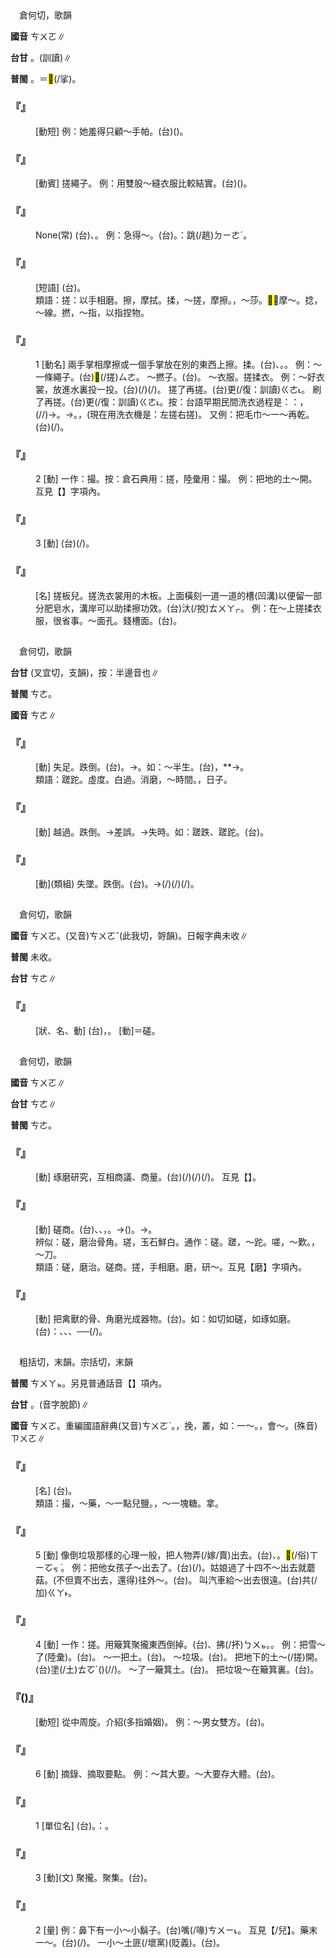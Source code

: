 
=={{ruby|搓|ㄘㄨㄛ}}==

　倉何切，歌韻

'''國音''' <rt>ㄘㄨㄛ</rt>∥

'''台甘''' {{ruby|(文)|ㄘㄜ}}。{{ruby|(語)|ㄙㄜ}}(訓讀)∥

'''普閩''' {{ruby|(文)|ㄘㄜ}}。{{ruby|(白)|ㄙㄜ}}＝<mark>&#xf90ae;</mark>(/挲)。

    

==='''『{{ruby|搓|ㄘㄨㄛ}}{{ruby|弄|·ㄋㄨㄥˋ}}』'''===
: [動短] 例：她羞得只顧～手帕。(台){{ruby|伊|ㄧ}}{{ruby|見|ㄍㄧㄢ˪}}{{ruby|/|ㄍㄧㄣ˪}}{{ruby|笑|ㄒㄧㄠ˪}}{{ruby|<mark>&#xffa42;</mark>|ㄍㄚㆷ}}{{ruby|干|ㄍㄢ}}{{ruby|焦|ㄉㄚ}}{{ruby|一|ㄧㆵ}}{{ruby|直|ㄉㄧㆵ ͘}}{{ruby|搦|ㆢㄧㆦㆶ ͘}}{{ruby|/|ㄌㄧㆦㆶ ͘}}({{ruby|捏|ㄌㄧㄚㆴ ͘}}{{ruby|捏|ㄋㄧㆷ ͘}}){{ruby|手|ㄑㄧㄨˋ}}{{ruby|巾|ㄍㄧㄣ}}{{ruby|/|ㄍㄨㄣ}}{{ruby|仔|ㄚ}}。
:
    

==='''『{{ruby|搓|ㄘㄨㄛ}}{{ruby|線|ㄒㄧㄢˋ}}』'''===
: [動賓] 搓繩子。 例：用雙股～縫衣服比較結實。(台){{ruby|<mark>&#xf90ae;</mark>|ㄙㄜ}}{{ruby|雙|ㄒㄧㄤ}}{{ruby|股|ㄍㆦˋ}}({{ruby|線|ㄙㄨㆩ˪}}){{ruby|來|ㄌㄞˊ}}{{ruby|紩|ㄊㆪ˫}}{{ruby|衫|ㄙㆩ}}{{ruby|較|ㄎㄚㆷ}}{{ruby|勇|ㄧㆲˋ}}。
    

==='''『{{ruby|搓|ㄘㄨㄛ}}{{ruby|手|ㄕㄡˇ}}{{ruby|頓|ㄉㄨㄣˋ}}{{ruby|腳|ㄐㄧㄠˇ}}』'''===
: None(常) (台){{ruby|形|ㄏㄧㄥˊ}}{{ruby|容|ㄧㆲˊ}}{{ruby|一|ㄐㄧㆵ ͘}}{{ruby|個|ㆤˊ}}{{ruby|人|ㄌㄤˊ}}{{ruby|著|ㄉㄧㄜㆷ ͘}}{{ruby|急|ㄍㄧㆴ}}{{ruby|時|ㄒㄧˊ}}{{ruby|丌|ㆤ}}{{ruby|體|ㄊㆤˋ}}{{ruby|態|ㄊㄞ˪}}、{{ruby|動|ㄉㆲ˫}}{{ruby|作|ㄗㆦㆶ}}。 例：急得～。(台){{ruby|急|ㄍㄧㆴ}}{{ruby|<mark>&#xffa42;</mark>|ㄍㄚㆷ}}{{ruby|一|ㄧㆵ}}{{ruby|直|ㄉㄧㆵ ͘}}{{ruby|蹔|ㄗㆰ˪}}{{ruby|骹|ㄎㄚ}}。{{ruby|台|ㄉㄞˊ}}{{ruby|常|ㄒㄧㆲˊ}}{{ruby|言|ㆣㄧㄢˊ}}：跳(/趒)<rt>ㄉㄧㄜˊ</rt>{{ruby|骹|ㄎㄚ}}{{ruby|暫|ㄗㆰ˫}}{{ruby|蹄|ㄉㄨㆤˊ}}{{ruby|/|ㄉㆤˊ}}。
    

==='''『{{ruby|左|ㄗㄨㄛˇ}}{{ruby|搓|ㄘㄨㄛ}}{{ruby|右|ㄧㄡˋ}}{{ruby|搓|ㄘㄨㄛ}}』'''===
: [短語] (台){{ruby|正|ㄐㄧㆩ˪}}{{ruby|挼|ㄌㄨㆤˊ}}{{ruby|/|ㆡㄨㆤˊ}}{{ruby|倒|ㄉㄜ˪}}{{ruby|撋|ㄋㄨㄚˋ}}。
:類語：搓：以手相磨。擦，摩拭。揉，～搓，摩擦。{{ruby|挼|ㄖㄨㄛˊ}}，～莎。<mark>&#xf90ae;</mark>，摩～。捻，～線。撚，～指，以指捏物。
:
    

==='''『{{ruby|搓|ㄘㄨㄛ}}』'''===
:1  [動名] 兩手掌相摩擦或一個手掌放在別的東西上擦。揉。(台){{ruby|搓|ㄙㄜ}}、{{ruby|挼|ㄌㄨㆤˊ}}。{{ruby|揉|ㄋㄨㄚˋ}}。 例：～一條繩子。(台)<mark>&#xf90ae;</mark>(/搓)<rt>ㄙㄜ</rt>{{ruby|一|ㄐㄧㆵ ͘}}{{ruby|條|ㄉㄧㄠˊ}}{{ruby|索|ㄙㄜㆷ}}{{ruby|仔|ㄚ}}。 ～撚子。(台){{ruby|搓|ㄙㄜ}}{{ruby|紙|ㄗㄨㄚˋ}}{{ruby|撚|ㄌㄧㄢˋ}}{{ruby|釘|ㄉㄧㄥ}}。 ～衣服。搓揉衣{{ruby|裳|ㄕㄤ}}。 例：～好衣裳，放進水裏投一投。(台){{ruby|衫|ㄙㆩ}}{{ruby|揉|ㄋㄨㄚˋ}}(/{{ruby|挼|ㄌㄨㆤˊ}}){{ruby|好|ㄏㄜˋ}}{{ruby|汰|ㄊㄨㄚㆷ}}(/{{ruby|拖|ㄊㄨㄚㆷ}}{{ruby|好|ㄏㄜˋ}}){{ruby|囥|ㄎㆭ˪}}{{ruby|落|ㄌㄜㆷ ͘}}{{ruby|去|·ㄎㄧ˪}}{{ruby|水|ㄗㄨㄧˋ}}{{ruby|內|ㄌㄞ˫}}{{ruby|漉|ㄌㄚㆶ}}{{ruby|漉|ㄌㄚㆶ}}{{ruby|咧|ㄌㆤ˪}}。 搓了再搓。(台){{ruby|挼|ㄌㄨㆤˊ}}{{ruby|了|ㄌㄧㄠˋ}}更(/復：訓讀)<rt>ㄍㄜ˪</rt>{{ruby|/|ㄍㄜㆷ}}{{ruby|再|ㄗㄞ˪}}{{ruby|挼|ㄌㄨㆤˊ}}。 刷了再搓。(台){{ruby|擦|ㄘㆤ˪}}{{ruby|了|ㄌㄧㄠˋ}}更(/復：訓讀)<rt>ㄍㄜ˪</rt>{{ruby|/|ㄍㄜㆷ}}{{ruby|再|ㄗㄞ˪}}{{ruby|揉|ㄋㄨㄚˋ}}。按：台語早期民間洗衣過程是：{{ruby|洗|ㄙㄨㆤˋ}}{{ruby|/|ㄙㆤˋ}}：{{ruby|用|ㄧㆲ˫}}{{ruby|槌|ㄊㄧㄨˊ}}{{ruby|仔|ㄚ}}{{ruby|摃|ㄍㆲ˪}}，{{ruby|挼|ㄌㄨㆤˊ}}(/{{ruby|撋|ㄋㄨㄚˋ}}/{{ruby|汏|ㄊㄨㄚㆷ}})→{{ruby|汰|ㄊㄨㄚ˫}}。→{{ruby|漉|ㄌㄚㆶ}}{{ruby|水|ㄗㄨㄧˋ}}。{{ruby|拵|ㄗㄨㄣ˫}}{{ruby|乾|ㄉㄚ}}，{{ruby|披|ㄆㄧ}}{{ruby|曝|ㄆㄚㆶ ͘}}(現在用洗衣機是：左搓右搓)。 又例：把毛巾～一～再{{ruby|擰|ㄋㄧㄥˇ}}乾。(台){{ruby|面|ㆠㄧㄣ˫}}{{ruby|巾|ㄍㄨㄣ}}{{ruby|/|ㄍㄧㄣ}}(/{{ruby|布|ㄅㆦ˪}}){{ruby|先|ㄒㄧㄥ}}{{ruby|挼|ㄌㄨㆤˊ}}{{ruby|挼|ㄌㄨㆤˊ}}{{ruby|咧|ㄌㆤ˪}}{{ruby|則|ㄐㄧㄚㆷ}}{{ruby|拵|ㄗㄨㄣ˫}}{{ruby|付|ㄏㆦ˫}}{{ruby|乾|ㄉㄚ}}。
    

==='''『{{ruby|搓|ㄘㄨㄛ}}』'''===
:2  [動] 一作：撮。按：倉石典用：搓，陸彙用：撮。 例：把地{{ruby|下|·ㄒㄧㄚˋ}}的土～開。互見【{{ruby|撮|ㄘㄨㄛ}}】字項內。
    

==='''『{{ruby|搓|ㄘㄨㄛ}}』'''===
:3  [動] (台){{ruby|扑|ㄆㄚㆷ}}{{ruby|乒|ㄆㄧㄣ}}{{ruby|乓|ㄆㄤ}}{{ruby|球|ㄍㄧㄨˊ}}{{ruby|丌|ㆤ}}{{ruby|一|ㄐㄧㆵ ͘}}{{ruby|種|ㄐㄧㆲˋ}}{{ruby|動|ㄉㆲ˫}}{{ruby|作|ㄗㆦㆶ}}(/{{ruby|手|ㄑㄧㄨˋ}}{{ruby|勢|ㄙㆤ˪}})。
    

==='''『{{ruby|搓|ㄘㄨㄛ}}{{ruby|板|ㄅㄢˇ}}』'''===
: [名] 搓板兒。搓洗衣裳用的木板。上面橫刻一道一道的槽(凹溝)以便留一部分肥皂水，溝岸可以助揉擦功效。(台)汏(/挩)<rt>ㄊㄨㄚㆷ</rt>{{ruby|枋|ㄅㄤ}}。 例：在～上搓揉衣服，很省事。～面孔。錢槽面。(台){{ruby|<mark>&#xffbd2;</mark>|ㄠ˪}}{{ruby|頭|ㄊㄠˊ}}{{ruby|<mark>&#xffbd2;</mark>|ㄠ˪}}{{ruby|面|ㆠㄧㄣ˫}}。
    

=={{ruby|蹉|ㄘㄨㄛ}}==

　倉何切，歌韻

'''台甘''' {{ruby|(泉)|ㄘㄜ}}{{ruby|。|ㄘㆦ}}{{ruby|。|ㄑㄧ}}(叉宜切，支韻){{ruby|。|ㄘㄚ}}，按：半邊音也∥

'''普閩''' <rt>ㄘㄜ</rt>。

'''國音''' <rt>ㄘㄜ</rt>∥

    

==='''『{{ruby|蹉|ㄘㄨㄛ}}{{ruby|跎|ㄊㄨㄛˊ}}』'''===
: [動] 失足。跌倒。(台){{ruby|跋|ㄅㄨㄚㆵ ͘}}{{ruby|倒|ㄉㄜ˪}}。→{{ruby|虛|ㄏㄧ}}{{ruby|度|ㄉㆦ˫}}{{ruby|光|ㄍㆲ}}{{ruby|陰|ㄧㆬ}}。如：～半生。(台){{ruby|半|ㄅㄨㆩ˪}}{{ruby|世|ㄒㄧ˪}}{{ruby|人|ㄌㄤˊ}}{{ruby|無|ㆠㄨˊ}}{{ruby|所|ㄙㆦˋ}}{{ruby|事|ㄙㄨ˫}}{{ruby|事|ㄙㄨ˫}}，{{ruby|跌|ㄉㄧㄚㆵ ͘}}*{{ruby|跎|ㄉㄜˊ}}*→{{ruby|<mark>&#xffae6;</mark>|ㄊㄧㆵ}}{{ruby|<mark>&#xffaec;</mark>|ㄊㄜˊ}}{{ruby|過|ㄍㄨㆤ˪}}{{ruby|/|ㄍㆤ˪}}{{ruby|日|ㄌㄧㆵ ͘}}{{ruby|/|ㆢㄧㆵ ͘}}{{ruby|子|ㄐㄧˋ}}。
:類語：蹉跎。虛度。白過。消磨，～時間。{{ruby|混|ㄏㄨㄣˋ}}，{{ruby|～|ㄏㄨㄣˋ}}日子。
:
    

==='''『{{ruby|蹉|ㄘㄨㄛ}}』'''===
: [動] 越過。跌倒。→差誤。→失時。如：蹉跌、蹉跎。(台){{ruby|蹉|ㄘㄜ}}。
    

==='''『{{ruby|蹉|ㄘㄨㄛ}}{{ruby|跌|ㄉㄧㄝˊ}}』'''===
: [動](類組) 失墜。跌倒。(台){{ruby|跋|ㄅㄨㄚㆵ ͘}}{{ruby|倒|ㄉㄜ˪}}。→{{ruby|失|ㄒㄧㆴ}}(/{{ruby|失|ㄒㄧㆴ}}{{ruby|誤|ㆣㆦ˫}}){{ruby|載|ㄉㄞ˫}}(/{{ruby|戴|ㄉㄞ˪}}){{ruby|事|ㄐㄧ˪}}(/{{ruby|事|ㄉㄞ˫}}{{ruby|情|ㄐㄧ˪}})。
    

=={{ruby|瑳|ㄘㄨㄛ}}==

　倉何切，歌韻

'''國音''' <rt>ㄘㄨㄛ</rt>。(又音)<rt>ㄘㄨㄛˇ</rt>(此我切，哿韻)。日報字典未收∥

'''普閩''' 未收。

'''台甘''' <rt>ㄘㄜ</rt>∥

    

==='''『{{ruby|瑳|ㄘㄨㄛ}}』'''===
: [狀、名、動] (台){{ruby|玉|ㆣㄧㆤㆶ ͘}}，{{ruby|色|ㄒㄧㆤㆶ}}{{ruby|清|ㄑㄧㄥ}}{{ruby|白|ㄅㆤㆷ ͘}}。 [動]＝磋。
    

=={{ruby|磋|ㄘㄨㄛ}}==

　倉何切，歌韻

'''國音''' <rt>ㄘㄨㄛ</rt>∥

'''台甘''' <rt>ㄘㄜ</rt>∥

'''普閩''' <rt>ㄘㄜ</rt>。

    

==='''『{{ruby|磋|ㄘㄨㄛ}}{{ruby|商|ㄕㄤ}}』'''===
: [動] 琢磨研究，互相商議、商量。(台){{ruby|用|ㄧㄥ˫}}{{ruby|/|ㄧㆲ˫}}{{ruby|琢|ㄉㆦㆶ}}{{ruby|玉|ㆣㄧㆤㆶ ͘}}{{ruby|捙|ㄑㄧㄚ}}{{ruby|玉|ㆣㄧㆤㆶ ͘}}{{ruby|態|ㄊㄞ˪}}{{ruby|度|ㄉㆦ˫}}{{ruby|研|ㆣㄧㄢˋ}}{{ruby|究|ㄍㄧㄨ˪}}(/{{ruby|商|ㄒㄧㆲ}}{{ruby|量|ㄌㄧㆲ˫}}){{ruby|載|ㄉㄞ˫}}(/{{ruby|戴|ㄉㄞ˪}}){{ruby|事|ㄐㄧ˪}}(/{{ruby|事|ㄉㄞ˫}}{{ruby|情|ㄐㄧ˪}})。 互見【{{ruby|琢|ㄓㄨㄛˊ}}{{ruby|磨|·ㄇㄛˊ}}】。
    

==='''『{{ruby|切|ㄑㄧㄝ}}{{ruby|磋|ㄘㄨㄛ}}』'''===
: [動] 磋商。(台){{ruby|像|ㄑㄧㆧ˫}}{{ruby|/|ㄑㄧㆫ˫}}{{ruby|切|ㄑㄧㄚㆵ}}{{ruby|玉|ㆣㄧㆤㆶ ͘}}、{{ruby|琢|ㄉㆦㆶ}}{{ruby|玉|ㆣㄧㆤㆶ ͘}}、{{ruby|捙|ㄑㄧㄚ}}{{ruby|玉|ㆣㄧㆤㆶ ͘}}，{{ruby|製|ㄗㆤ˪}}{{ruby|造|ㄗㄜ˫}}{{ruby|玉|ㆣㄧㆤㆶ ͘}}{{ruby|器|ㄎㄧ˪}}。→{{ruby|研|ㆣㄧㄢˋ}}{{ruby|究|ㄍㄧㄨ˪}}({{ruby|學|ㄏㄚㆶ ͘}}{{ruby|問|ㆠㄨㄣ˫}})。→{{ruby|互|ㄏㆦ˫}}{{ruby|相|ㄒㄧㆲ}}{{ruby|研|ㆣㄧㄢˋ}}{{ruby|究|ㄍㄧㄨ˪}}。
:辨似：磋，磨治骨角。瑳，玉石鮮白。通作：磋。蹉，～跎。嗟，～歎。{{ruby|銼|ㄘㄨㄛˋ}}，～刀。
:
:類語：磋，磨治。磋商。搓，手相磨。磨，研～。互見【磨】字項內。
:
    

==='''『{{ruby|磋|ㄘㄨㄛ}}』'''===
: [動] 把禽獸的骨、角磨光成器物。(台){{ruby|琢|ㄉㆦㆶ}}{{ruby|磨|ㆠㄨㄚˊ}}。如：如切如磋，如琢如磨。(台){{ruby|按|ㄢ˪}}：{{ruby|切|ㄑㄧㄚㆵ}}、{{ruby|磋|ㄘㄜ}}、{{ruby|琢|ㄉㆦㆶ}}、{{ruby|磨|ㄇㆦˊ}}──{{ruby|攏|ㄌㆲˋ}}{{ruby|是|ㄒㄧ˫}}{{ruby|製|ㄗㆤ˪}}{{ruby|造|ㄗㄜ˫}}{{ruby|玉|ㆣㄧㆤㆶ ͘}}{{ruby|器|ㄎㄧ˪}}(/{{ruby|捙|ㄑㄧㄚ}}{{ruby|玉|ㆣㄧㆤㆶ ͘}}){{ruby|丌|ㆤ}}{{ruby|動|ㄉㆲ˫}}{{ruby|作|ㄗㆦㆶ}}。
    

=={{ruby|撮|ㄘㄨㄛ}}==

　粗括切，末韻。宗括切，末韻

'''普閩''' <rt>ㄘㄨㄚㆵ</rt>{{ruby|、|ㄗㄨㄚㆵ}}。另見普通話音【{{ruby|撮|ㄗㄨㄛˇ}}】項內。

'''台甘''' {{ruby|(文)|ㄘㄨㄚㆵ}}{{ruby|、|ㄗㄨㄚㆵ}}。{{ruby|(語)|ㄘㆤㆷ}}{{ruby|。|ㄘㆦㆶ}}(音字脫節)∥

'''國音''' <rt>ㄘㄨㄛ</rt>。重編國語辭典(又音)<rt>ㄘㄨㄛˋ</rt>。{{ruby|(文)|ㄗㄨㄛˊ}}，挽{{ruby|。|ㄗㄨㄛˇ}}，叢，如：一～。{{ruby|(文)|ㄗㄨㄟˋ}}，會～。(殊音)<rt>ㄗㄨㄛ</rt>{{ruby|＝|ㄗㄨㄛˇ}}∥

    

==='''『{{ruby|撮|ㄘㄨㄛ}}{{ruby|箕|ㄐㄧ}}』'''===
: [名] (台){{ruby|糞|ㄅㄨㄣ˪}}{{ruby|斗|ㄉㄠˋ}}。
:類語：撮，～藥，～一點兒鹽。{{ruby|拈|ㄋㄧㄢ}}，～一塊糖。拿。
:
    

==='''『{{ruby|撮|ㄘㄨㄛ}}』'''===
:5  [動] 像倒垃圾那樣的心理一般，把人物弄(/嫁/賣)出去。(台){{ruby|戽|ㄏㆦ˪}}、{{ruby|嫁|ㄍㆤ˪}}{{ruby|出|ㄘㄨㆵ}}。<mark>&#xffc4b;</mark>(/俗)<rt>ㄒㄧㆦㆶ ͘</rt>{{ruby|賣|ㆠㄨㆤ˫}}{{ruby|/|ㆠㆤ˫}}{{ruby|等|ㄉㄧㄥˋ}}。 例：把他女孩子～出去了。(台){{ruby|將|ㄐㄧㆲ}}{{ruby|查|ㄗㄚ}}{{ruby|某|ㆠㆦˋ}}{{ruby|囝|ㄍㆩˋ}}{{ruby|/|ㄍㄧㆩˋ}}{{ruby|戽|ㄏㆦ˪}}(/{{ruby|嫁|ㄍㆤ˪}}){{ruby|出|ㄘㄨㆵ}}{{ruby|去|ㄎㄧ˪}}。姑娘過了十四不～出去就蘑菇。(不但賣不出去，還得)往外～。(台){{ruby|戽|ㄏㆦ˪}}{{ruby|出|ㄘㄨㆵ}}{{ruby|去|ㄎㄧ˪}}。 叫汽車給～出去很遠。(台){{ruby|被|ㄅㄧ˫}}{{ruby|自|ㄗㄨ˫}}{{ruby|動|ㄉㆲ˫}}{{ruby|車|ㄑㄧㄚ}}共(/加)<rt>ㄍㄚ˫</rt>{{ruby|戽|ㄏㆦ˪}}{{ruby|出|ㄘㄨㆵ}}{{ruby|去|·ㄎㄧ˪}}{{ruby|真|ㄐㄧㄣ}}{{ruby|遠|ㄏㆭ˫}}。
    

==='''『{{ruby|撮|ㄘㄨㄛ}}』'''===
:4  [動] 一作：搓。用簸箕聚攏東西倒掉。(台){{ruby|用|ㄧㄥ˫}}{{ruby|/|ㄧㆲ˫}}{{ruby|糞|ㄅㄨㄣ˪}}{{ruby|斗|ㄉㄠˋ}}、{{ruby|畚|ㄅㄨㄣˋ}}{{ruby|箕|ㄍㄧ}}拂(/抔)<rt>ㄅㄨㆵ</rt>{{ruby|<mark>&#xffaf0;</mark>|ㄏㆪ˪}}{{ruby|<mark>&#xffa58;</mark>|ㄙㄚㆶ}}。{{ruby|鍤|ㄑㄧㄚㆷ}}{{ruby|起|·ㄎㄧˋ}}{{ruby|來|·ㄌㄞˊ}}{{ruby|戽|ㄏㆦ˪}}{{ruby|出|ㄘㄨㆵ}}{{ruby|去|·ㄎㄧ˪}}。 例：把雪～了(陸彙)。(台){{ruby|雪|ㄙㆤㆷ}}{{ruby|加|ㄍㄚ}}{{ruby|拓|ㄊㄨㆷ}}{{ruby|<mark>&#xffaf0;</mark>|ㄏㆪ˪}}{{ruby|<mark>&#xffa58;</mark>|ㄙㄚㆶ}}{{ruby|去|ㄎㄧ˪}}。 ～一把土。(台){{ruby|搣|ㄇㆤ}}{{ruby|/|ㄇㄧ}}{{ruby|一|ㄐㄧㆵ ͘}}{{ruby|把|ㄅㆤˋ}}{{ruby|塗|ㄊㆦˊ}}。 ～垃圾。(台){{ruby|耙|ㄅㆤˊ}}{{ruby|垃|ㄌㄚㆴ}}{{ruby|圾|ㄙㄚㆴ}}{{ruby|<mark>&#xffaf0;</mark>|ㄏㆪ˪}}{{ruby|<mark>&#xffa58;</mark>|ㄙㄚㆶ}}{{ruby|去|ㄎㄧ˪}}。 把地下的土～(/搓)開。(台){{ruby|塗|ㄊㆦˊ}}{{ruby|骹|ㄎㄚ}}{{ruby|丌|ㆤ}}塗(/土)<rt>ㄊㆦˊ</rt>({{ruby|用|ㄧㄥ˫}}{{ruby|/|ㄧㆲ˫}}{{ruby|沙|ㄙㄨㄚ}}{{ruby|挑|ㄊㄧㄜ}}){{ruby|抔|ㄅㄨㆵ}}(/{{ruby|鍤|ㄑㄧㄚㆷ}}/{{ruby|刺|ㄑㄧㄚㆷ}}){{ruby|<mark>&#xffaf0;</mark>|ㄏㆪ˪}}{{ruby|<mark>&#xffa58;</mark>|ㄙㄚㆶ}}{{ruby|去|ㄎㄧ˪}}。 ～了一簸箕土。(台){{ruby|抔|ㄅㄨㆵ}}{{ruby|一|ㄐㄧㆵ ͘}}{{ruby|糞|ㄅㄨㄣ˪}}{{ruby|箕|ㄍㄧ}}{{ruby|塗|ㄊㆦˊ}}{{ruby|<mark>&#xffaf0;</mark>|ㄏㆪ˪}}{{ruby|<mark>&#xffa58;</mark>|ㄙㄚㆶ}}。 把垃圾～在簸箕裏。(台){{ruby|用|ㄧㄥ˫}}{{ruby|/|ㄧㆲ˫}}{{ruby|糞|ㄅㄨㄣ˪}}{{ruby|箕|ㄍㄧ}}{{ruby|抔|ㄅㄨㆵ}}{{ruby|糞|ㄅㄨㄣ˪}}{{ruby|掃|ㄙㄜ˪}}。
    

==='''『{{ruby|撮|ㄘㄨㄛ}}{{ruby|合|ㄏㄜˊ}}({{ruby|兒|ㄦ}})』'''===
: [動短] 從中周旋。介紹(多指婚姻)。 例：～男女雙方。(台){{ruby|介|ㄍㄞ˪}}{{ruby|紹|ㄒㄧㄠ˫}}{{ruby|男|ㄌㆰˊ}}{{ruby|女|ㄌㄨˋ}}{{ruby|/|ㄌㄧˋ}}{{ruby|雙|ㄒㄧㄤ}}{{ruby|方|ㄏㆲ}}。
    

==='''『{{ruby|撮|ㄘㄨㄛ}}』'''===
:6  [動] 摘錄、摘取要點。 例：～其大要。～大要存大體。(台){{ruby|摘|ㄉㄧㄚㆷ}}{{ruby|要|ㄧㄠ˪}}{{ruby|點|ㄉㄧㆰˋ}}{{ruby|存|ㄗㄨㄣˊ}}{{ruby|一|ㄐㄧㆵ ͘}}{{ruby|個|ㆤˊ}}{{ruby|大|ㄉㄞ˫}}{{ruby|概|ㄎㄞ˪}}。
    

==='''『{{ruby|撮|ㄘㄨㄛ}}』'''===
:1  [單位名] (台){{ruby|一|ㄐㄧㆵ ͘}}{{ruby|升|ㄐㄧㄣ}}{{ruby|丌|ㆤ}}{{ruby|萬|ㆠㄢ˫}}{{ruby|分|ㄏㄨㄣ˫}}{{ruby|之|ㄐㄧ}}{{ruby|一|ㄧㆵ}}。{{ruby|一|ㄧㆵ}}{{ruby|說|ㄙㄨㆤㆷ}}：{{ruby|一|ㄐㄧㆵ ͘}}{{ruby|升|ㄐㄧㄣ}}{{ruby|丌|ㆤ}}{{ruby|千|ㄑㄧㄢ}}{{ruby|分|ㄏㄨㄣ˫}}{{ruby|之|ㄐㄧ}}{{ruby|一|ㄧㆵ}}。
    

==='''『{{ruby|撮|ㄘㄨㄛ}}』'''===
:3  [動](文) 聚攏。聚集。(台){{ruby|結|ㄍㄧㄚㆵ}}{{ruby|黨|ㄉㆲˋ}}。
    

==='''『{{ruby|撮|ㄘㄨㄛ}}』'''===
:2  [量] 例：鼻下有一小～小鬍子。(台){{ruby|鼻|ㄆㆪ˫}}{{ruby|孔|ㄎㄤ}}{{ruby|口|ㄎㄠˋ}}{{ruby|有|ㄨ˫}}{{ruby|一|ㄐㄧㆵ ͘}}{{ruby|撮|ㄘㆦㆶ}}{{ruby|仔|ㄚ}}嘴(/喙)<rt>ㄘㄨㄧ˪</rt>{{ruby|<mark>&#xffb62;</mark>|ㄑㄧㄨ}}{{ruby|仔|ㄚ}}。 互見【{{ruby|撮|ㄗㄨㄛˇ}}/{{ruby|繓|ㄗㄨㄛˇ}}兒】。藥末一～。(台){{ruby|一|ㄐㄧㆵ ͘}}{{ruby|搣|ㄇㆤ}}(/{{ruby|拈|ㄋㄧ}}){{ruby|藥|ㄧㄜㆷ ͘}}{{ruby|粉|ㄏㄨㄣˋ}}。 一小～土匪(/壞黨)(貶義)。(台){{ruby|一|ㄐㄧㆵ ͘}}{{ruby|撮|ㄘㆦㆶ}}{{ruby|仔|ㄚ}}{{ruby|歹|ㄆㄞˋ}}{{ruby|/|ㄆㆮˋ}}{{ruby|人|ㄌㄤˊ}}。
    

